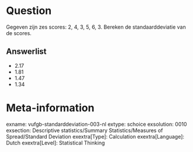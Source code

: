 Question
========
Gegeven zijn zes scores: 2, 4, 3, 5, 6, 3. Bereken de standaarddeviatie van de scores.

Answerlist
----------
* 2.17
* 1.81
* 1.47
* 1.34

Meta-information
================
exname: vufgb-standarddeviation-003-nl
extype: schoice
exsolution: 0010
exsection: Descriptive statistics/Summary Statistics/Measures of Spread/Standard Deviation
exextra[Type]: Calculation
exextra[Language]: Dutch
exextra[Level]: Statistical Thinking